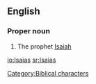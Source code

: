 ==English==

===Proper noun===
{{en-proper noun}}

# The prophet [[Isaiah]]

[[Category:Biblical characters]]

[[io:Isaias]]
[[sr:Isaias]]